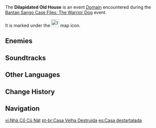 {{Domain Infobox
|image        = Domain Dilapidated Old House.png
|type         = Event
|description  = Following Kageroumaru, you come across a dwelling.<br>Unexpectedly, Kageroumaru ran into the house, catching everyone unawares and leaving the trail cold.<br>You'll have to follow him in if you wish to continue this investigation...
|subarea      = Higi Village
|area         = Yashiori Island
|region       = Inazuma
|requiredAR   = 30
|recLevel     = 
|recElements  = 
}}
The '''Dilapidated Old House''' is an event [[Domain]] encountered during the [[Bantan Sango Case Files: The Warrior Dog]] event.

It is marked under the [[File:Icon Dilapidated Old House.svg|25x25px]] map icon.

==Enemies==
{{Card|Black Shadow: Hayate no Gotoku|type=Enemy|show_caption=1}}

==Soundtracks==
{{Soundtracks by Category Table|type=eventgameplay}}

==Other Languages==
{{Other Languages
|en      = Dilapidated Old House
|zhs     = 破旧的古屋
|zhs_rm  = Pòjiù de Gǔwū
|zht     = 破舊的古屋
|zht_rm  = Pòjiù de Gǔwū
|zh_tl   = Dilapidated Old House
|ja      = 廃れた古屋
|ja_rm   = Sutareta Furuya
|ja_tl   = Dilapidated Old House
|ko      = 낡고 오래된 집
|ko_rm   = Nalkko Oraedoen Jip
|ko_tl   = Outdated and Old House
|es      = Casa destartalada
|es_tl   = Dilapidated House
|fr      = Vieille maison délabrée
|fr_tl   = Dilapidated Old House
|ru      = Ветхий старый дом
|ru_tl   = Dilapidated Old House
|th      = บ้านเก่าทรุดโทรม
|th_rm   = 
|th_tl   = Dilapidated Old House
|vi      = Nhà Cổ Cũ Nát
|vi_tl   = 
|de      = Verwahrlostes Herrenhaus
|de_tl   = Dilapidated Manor
|id      = Dilapidated Old House
|pt      = Casa Velha Destruída
|pt_tl   = 
|tr      = Harabe Ev
|tr_tl   = 
|it      = Vecchia casa dilapidata
|it_tl   = 
}}

==Change History==
{{Change History|2.3}}

==Navigation==
{{Domain Navbox|temporary|state=collapsed}}

[[vi:Nhà Cổ Cũ Nát]]
[[pt-br:Casa Velha Destruída]]
[[es:Casa destartalada]]